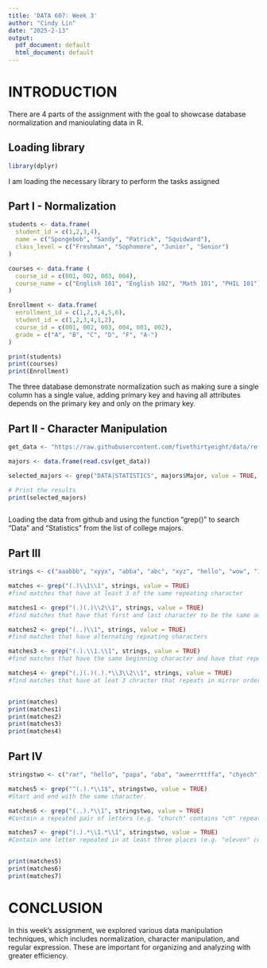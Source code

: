```yaml
---
title: 'DATA 607: Week 3'
author: "Cindy Lin"
date: "2025-2-13"
output:
  pdf_document: default
  html_document: default
---
```



# INTRODUCTION
There are 4 parts of the assignment with the goal to showcase database normalization and manioulating data in R. 

## Loading library

```r
library(dplyr)

```
I am loading the necessary library to perform the tasks assigned 

## Part I - Normalization
```r

students <- data.frame(
  student_id = c(1,2,3,4),
  name = c("Spongebob", "Sandy", "Patrick", "Squidward"),
  class_level = c("Freshman", "Sophomore", "Junior", "Senior")
)

courses <- data.frame (
  course_id = c(001, 002, 003, 004),
  course_name = c("English 101", "English 102", "Math 101", "PHIL 101")
)

Enrollment <- data.frame(
  enrollment_id = c(1,2,3,4,5,6),
  student_id = c(1,2,3,4,1,2),
  course_id = c(001, 002, 003, 004, 001, 002),
  grade = c("A", "B", "C", "D", "F", "A-")
)

print(students)
print(courses)
print(Enrollment)
```
The three database demonstrate normalization such as making sure a single column has a single value, adding primary key and having all attributes depends on the primary key and only on the primary key.

## Part II - Character Manipulation

```r

get_data <- "https://raw.githubusercontent.com/fivethirtyeight/data/refs/heads/master/college-majors/majors-list.csv"

majors <- data.frame(read.csv(get_data))

selected_majors <- grep("DATA|STATISTICS", majors$Major, value = TRUE, ignore.case = TRUE)

# Print the results
print(selected_majors)



```
Loading the data from github and using the function "grep()" to search "Data" and "Statistics" from the list of college majors. 


## Part III

```r

strings <- c("aaabbb", "xyyx", "abba", "abc", "xyz", "hello", "wow", "123", "abab", "abaca", "abcdcba", "wwwee", "ww", "ana", "awaw", "axabaea", "zywvvwyz")

matches <- grep("(.)\\1\\1", strings, value = TRUE)
#find matches that have at least 3 of the same repeating character

matches1 <- grep("(.)(.)\\2\\1", strings, value = TRUE)
#find matches that have that first and last character to be the same and have at least one the same repeating character in between

matches2 <- grep("(..)\\1", strings, value = TRUE)
#find matches that have alternating repeating characters

matches3 <- grep("(.).\\1.\\1", strings, value = TRUE)
#find matches that have the same beginning character and have that repeat every other character

matches4 <- grep("(.)(.)(.).*\\3\\2\\1", strings, value = TRUE)
#find matches that have at leat 3 chracter that repeats in mirror order. 


print(matches)
print(matches1)
print(matches2)
print(matches3)
print(matches4)

```


## Part IV

```r

stringstwo <- c("rar", "hello", "papa", "aba", "aweerrttffa", "chyech", "eleven")

matches5 <- grep("^(.).*\\1$", stringstwo, value = TRUE)
#Start and end with the same character.

matches6 <- grep("(..).*\\1", stringstwo, value = TRUE)
#Contain a repeated pair of letters (e.g. "church" contains "ch" repeated twice.)

matches7 <- grep("(.).*\\1.*\\1", stringstwo, value = TRUE)
#Contain one letter repeated in at least three places (e.g. "eleven" contains three "e"s.)


print(matches5)
print(matches6)
print(matches7)
```

# CONCLUSION 
In this week's assignment, we explored various data manipulation techniques, which includes normalization, character manipulation, and regular expression. These are important for organizing and analyzing with greater efficiency. 